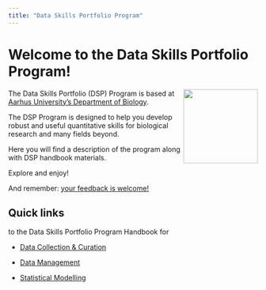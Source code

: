 ```yaml
---
title: "Data Skills Portfolio Program"
---
```


# Welcome to the Data Skills Portfolio Program! {.unnumbered}

<img src="./data_skills_logo_2.png" align="right" width="150"/>

The Data Skills Portfolio (DSP) Program is based at [Aarhus University's Department of Biology](https://bio.au.dk/en/).

The DSP Program is designed to help you develop robust and useful quantitative skills for biological research and many fields beyond.

Here you will find a description of the program along with DSP handbook materials.

Explore and enjoy!

And remember: [your feedback is welcome!](feedback.qmd)

## Quick links

to the Data Skills Portfolio Program Handbook for

- [Data Collection & Curation](handbookDCIntro.qmd)

- [Data Management](handbookDAIntro.qmd)

- [Statistical Modelling](handbookSMIntro.qmd)

